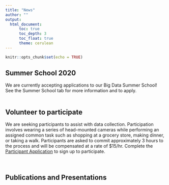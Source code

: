 ---
title: "News"
author: ""
output: 
  html_document:
      toc: true
      toc_depth: 3
      toc_float: true
      theme: cerulean
---

```{r setup, include=FALSE}
knitr::opts_chunk$set(echo = TRUE)
```


## Summer School 2020
We are currently accepting applications to our Big Data Summer School!  See the Summer School tab for more information and to apply.  
\  

## Volunteer to participate
We are seeking participants to assist with data collection.  Participation involves wearing a series of head-mounted cameras while performing an assigned common task such as shopping at a grocery store, making dinner, or taking a walk.  Participants are asked to commit approximately 3 hours to the process and will be compensated at a rate of $15/hr.  Complete the [Participant Application](link to form) to sign up to participate.  

\  

## Publications and Presentations
 